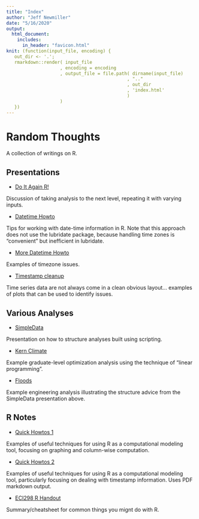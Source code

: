 ```yaml
---
title: "Index"
author: "Jeff Newmiller"
date: "5/16/2020"
output:
  html_document:
    includes:
      in_header: "favicon.html"
knit: (function(input_file, encoding) {
   out_dir <- '.';
   rmarkdown::render( input_file
                    , encoding = encoding
                    , output_file = file.path( dirname(input_file)
                                             , ".."
                                             , out_dir
                                             , 'index.html'
                                             )
                    )
   })
---
```


# Random Thoughts

A collection of writings on R.

## Presentations
- [Do It Again R!](RLoopsAndGroups/DoItAgainR.html)

Discussion of taking analysis to the next level, repeating it with varying inputs.

- [Datetime Howto](time-2018-10/DatetimeHowto.html)

Tips for working with date-time information in R. Note that this approach does not use the lubridate package, because handling time zones is "convenient" but inefficient in lubridate.

- [More Datetime Howto](time-2018-10/MoreDatetimeHowto.html)

Examples of timezone issues.

- [Timestamp cleanup](time-2018-10/TimestampCleaning.html)

Time series data are not always come in a clean obvious layout... examples of plots that can be used to identify issues.

## Various Analyses

- [SimpleData](eci298sp2016/SimpleData1.html)

Presentation on how to structure analyses built using scripting.

- [Kern Climate](eci298sp2016/KernClimate.html)

Example graduate-level optimization analysis using the technique of "linear programming".

- [Floods](eci298sp2016/floods.html)

Example engineering analysis illustrating the structure advice from the SimpleData presentation above.

## R Notes

- [Quick Howtos 1](eci298sp2016/QuickHowtos1.html)

Examples of useful techniques for using R as a computational modeling tool, focusing on graphing and column-wise computation.

- [Quick Howtos 2](eci298sp2016/QuickHowto2.pdf)

Examples of useful techniques for using R as a computational modeling tool, particularly focusing on dealing with timestamp information. Uses PDF markdown output.

- [ECI298 R Handout](eci298sp2016/handout1.pdf)

Summary/cheatsheet for common things you mignt do with R.


